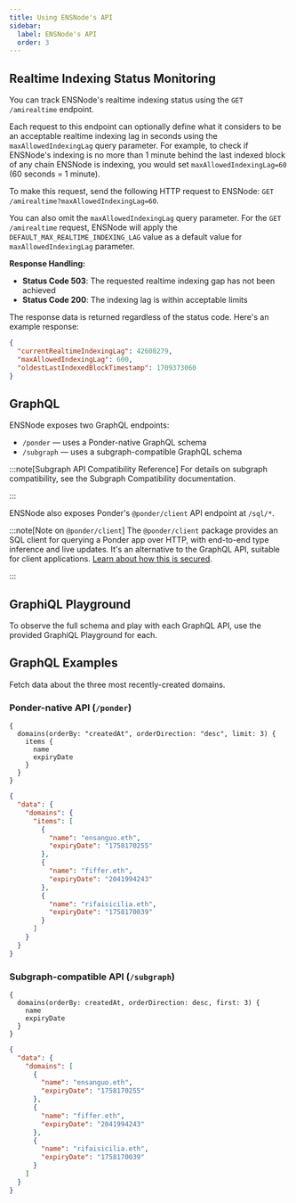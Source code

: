 ```yaml
---
title: Using ENSNode's API
sidebar:
  label: ENSNode's API
  order: 3
---
```



## Realtime Indexing Status Monitoring

You can track ENSNode's realtime indexing status using the `GET /amirealtime` endpoint.

Each request to this endpoint can optionally define what it considers to be an acceptable realtime indexing lag in seconds using the `maxAllowedIndexingLag` query parameter.
For example, to check if ENSNode's indexing is no more than 1 minute behind the last indexed block of any chain ENSNode is indexing, you would set `maxAllowedIndexingLag=60` (60 seconds = 1 minute).

To make this request, send the following HTTP request to ENSNode: `GET /amirealtime?maxAllowedIndexingLag=60`.

You can also omit the `maxAllowedIndexingLag` query parameter. For the `GET /amirealtime` request, ENSNode will apply the `DEFAULT_MAX_REALTIME_INDEXING_LAG` value as a default value for `maxAllowedIndexingLag` parameter.

**Response Handling:**

- **Status Code 503**: The requested realtime indexing gap has not been achieved
- **Status Code 200**: The indexing lag is within acceptable limits

The response data is returned regardless of the status code. Here's an example response:

```json
{
  "currentRealtimeIndexingLag": 42608279,
  "maxAllowedIndexingLag": 600,
  "oldestLastIndexedBlockTimestamp": 1709373060
}
```

## GraphQL

ENSNode exposes two GraphQL endpoints:

- `/ponder` — uses a Ponder-native GraphQL schema
- `/subgraph` — uses a subgraph-compatible GraphQL schema

:::note[Subgraph API Compatibility Reference]
For details on subgraph compatibility, see the Subgraph Compatibility documentation.

<LinkCard
  href="/docs/reference/subgraph-compatibility"
  title="Subgraph Compatibility"
/>
:::

ENSNode also exposes Ponder's `@ponder/client` API endpoint at `/sql/*`.

:::note[Note on `@ponder/client`]
The `@ponder/client` package provides an SQL client for querying a Ponder app over HTTP, with end-to-end type inference and live updates. It's an alternative to the GraphQL API, suitable for client applications. [Learn about how this is secured](https://ponder.sh/docs/query/client#security).

<LinkCard
  href="https://ponder.sh/docs/query/client"
  title="@ponder/client Documentation"
  target="_blank"
/>
:::

## GraphiQL Playground

To observe the full schema and play with each GraphQL API, use the provided GraphiQL Playground for each.

<LinkCard
  href="https://api.alpha.ensnode.io/ponder"
  title="Ponder-native GraphiQL Playground"
/>

<LinkCard
  href="https://api.alpha.ensnode.io/subgraph"
  title="Subgraph-compatible GraphiQL Playground"
/>

## GraphQL Examples

Fetch data about the three most recently-created domains.

### Ponder-native API (`/ponder`)

```gql
{
  domains(orderBy: "createdAt", orderDirection: "desc", limit: 3) {
    items {
      name
      expiryDate
    }
  }
}
```

```json
{
  "data": {
    "domains": {
      "items": [
        {
          "name": "ensanguo.eth",
          "expiryDate": "1758170255"
        },
        {
          "name": "fiffer.eth",
          "expiryDate": "2041994243"
        },
        {
          "name": "rifaisicilia.eth",
          "expiryDate": "1758170039"
        }
      ]
    }
  }
}
```

### Subgraph-compatible API (`/subgraph`)

```gql
{
  domains(orderBy: createdAt, orderDirection: desc, first: 3) {
    name
    expiryDate
  }
}
```

```json
{
  "data": {
    "domains": [
      {
        "name": "ensanguo.eth",
        "expiryDate": "1758170255"
      },
      {
        "name": "fiffer.eth",
        "expiryDate": "2041994243"
      },
      {
        "name": "rifaisicilia.eth",
        "expiryDate": "1758170039"
      }
    ]
  }
}
```
